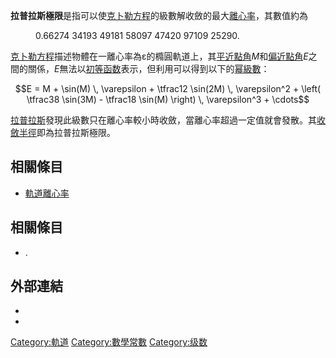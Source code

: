 '''拉普拉斯極限'''是指可以使[[開普勒方程|克卜勒方程]]的級數解收斂的最大[[離心率|離心率]]，其數值約為

: 0.66274 34193 49181 58097 47420 97109 25290.

[[開普勒方程|克卜勒方程]]描述物體在一離心率為ε的橢圓軌道上，其[[平近點角|平近點角]]''M''和[[偏近點角|偏近點角]]''E''之間的關係，''E''無法以[[初等函数|初等函数]]表示，但利用{{link-en|拉格朗日反轉定理|Lagrange reversion theorem}}可以得到以下的[[幂級數|幂級數]]：

:<math> E = M + \sin(M) \, \varepsilon + \tfrac12 \sin(2M) \, \varepsilon^2 + \left( \tfrac38 \sin(3M) - \tfrac18 \sin(M) \right) \, \varepsilon^3 + \cdots </math>

[[皮耶爾-西蒙·拉普拉斯|拉普拉斯]]發現此級數只在離心率較小時收斂，當離心率超過一定值就會發散。其[[收斂半徑|收斂半徑]]即為拉普拉斯極限。

==相關條目==
*[[軌道離心率|軌道離心率]]

==相關條目==
* {{Citation | last1=Finch | first1=Steven R. | title=Mathematical constants | chapter = Laplace limit constant | publisher=Cambridge University Press | isbn=978-0-521-81805-6 | year=2003}}.

== 外部連結 ==
* {{MathWorld|urlname=LaplaceLimit|title=Laplace Limit}}
* {{SloanesRef|sequencenumber=A033259}}

{{物理小作品}}

[[Category:軌道|Category:軌道]]
[[Category:數學常數|Category:數學常數]]
[[Category:级数|Category:级数]]